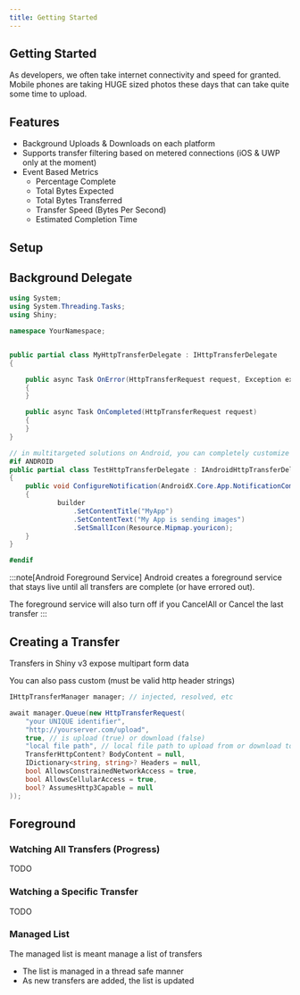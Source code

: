 ```yaml
---
title: Getting Started
---
```


## Getting Started 

As developers, we often take internet connectivity and speed for granted.  Mobile phones are taking HUGE sized photos these days that can take quite some time to upload.

## Features

* Background Uploads & Downloads on each platform
* Supports transfer filtering based on metered connections (iOS & UWP only at the moment)
* Event Based Metrics
  * Percentage Complete
  * Total Bytes Expected
  * Total Bytes Transferred
  * Transfer Speed (Bytes Per Second)
  * Estimated Completion Time

## Setup

<LibBuilder componentName="httptransfers" client:load />


## Background Delegate

```csharp
using System;
using System.Threading.Tasks;
using Shiny;

namespace YourNamespace;


public partial class MyHttpTransferDelegate : IHttpTransferDelegate
{

    public async Task OnError(HttpTransferRequest request, Exception ex) 
    {
    }

    public async Task OnCompleted(HttpTransferRequest request)
    {
    }
}

// in multitargeted solutions on Android, you can completely customize the foreground service notification
#if ANDROID
public partial class TestHttpTransferDelegate : IAndroidHttpTransferDelegate
{
    public void ConfigureNotification(AndroidX.Core.App.NotificationCompat.Builder builder, HttpTransfer transfer)
    {
            builder
                .SetContentTitle("MyApp")
                .SetContentText("My App is sending images")
                .SetSmallIcon(Resource.Mipmap.youricon);
    }
}

#endif

```

:::note[Android Foreground Service]
Android creates a foreground service that stays live until all transfers are complete (or have errored out).

The foreground service will also turn off if you CancelAll or Cancel the last transfer
:::


## Creating a Transfer


Transfers in Shiny v3 expose multipart form data

You can also pass custom (must be valid http header strings)

```csharp
IHttpTransferManager manager; // injected, resolved, etc

await manager.Queue(new HttpTransferRequest(
    "your UNIQUE identifier",
    "http://yourserver.com/upload", 
    true, // is upload (true) or download (false)
    "local file path", // local file path to upload from or download to
    TransferHttpContent? BodyContent = null,
    IDictionary<string, string>? Headers = null,
    bool AllowsConstrainedNetworkAccess = true,
    bool AllowsCellularAccess = true,
    bool? AssumesHttp3Capable = null    
));

```
## Foreground

### Watching All Transfers (Progress)
TODO

### Watching a Specific Transfer
TODO

### Managed List

The managed list is meant manage a list of transfers

* The list is managed in a thread safe manner
* As new transfers are added, the list is updated